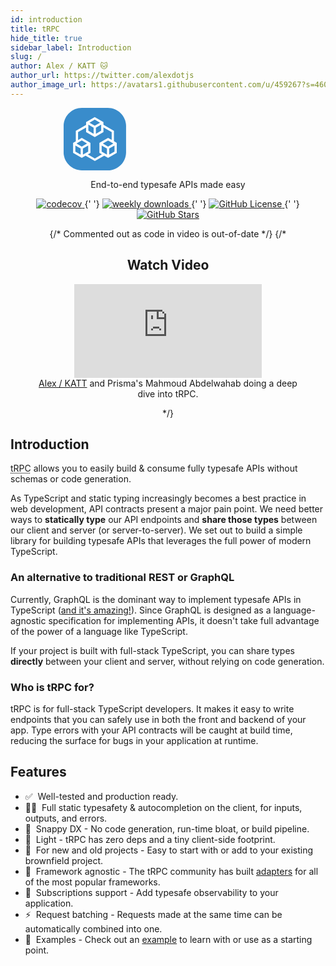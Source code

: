 ```yaml
---
id: introduction
title: tRPC
hide_title: true
sidebar_label: Introduction
slug: /
author: Alex / KATT 🐱
author_url: https://twitter.com/alexdotjs
author_image_url: https://avatars1.githubusercontent.com/u/459267?s=460&v=4
---
```


<div align="center">
  <svg width="429" height="100" viewBox="0 0 429 128" fill="none" xmlns="http://www.w3.org/2000/svg" className="max-w-full">
    <g clip-path="url(#clip0_3_2)">
      <path d="M90.5 0H37.5C16.7893 0 0 16.7893 0 37.5V90.5C0 111.211 16.7893 128 37.5 128H90.5C111.211 128 128 111.211 128 90.5V37.5C128 16.7893 111.211 0 90.5 0Z" fill="#398CCB"/>
      <path fill-rule="evenodd" clip-rule="evenodd" d="M63.8615 18.75L81.6307 29.002V34.639L103.138 47.0595V68.306L108.908 71.6365V92.152L91.15 102.404L83.2662 97.8445L64.098 108.912L45.0445 97.9085L37.2713 102.404L19.5135 92.1345V71.6365L25.0578 68.4358V47.0595L46.1038 34.9095L46.1155 34.909V29.002L63.8615 18.75ZM81.6307 39.9698V49.5058L63.873 59.7578L46.1155 49.5058V40.234L46.1038 40.2345L29.673 49.725V65.771L37.2713 61.3845L55.0288 71.6365V92.1345L49.6565 95.2413L64.098 103.581L78.6545 95.178L73.3922 92.1345V71.6365L91.15 61.3845L98.523 65.6413V49.725L81.6307 39.9698ZM78.0077 89.4923V76.9788L88.8422 83.2328V95.7463L78.0077 89.4923ZM104.292 76.9615L93.4577 83.2155V95.7463L104.292 89.475V76.9615ZM24.1289 89.475V76.9615L34.9635 83.2155V95.7288L24.1289 89.475ZM50.4135 76.9615L39.5788 83.2155V95.7288L50.4135 89.475V76.9615ZM80.3155 72.9808L91.15 66.727L101.984 72.9808L91.15 79.2405L80.3155 72.9808ZM37.2713 66.7095L26.4365 72.9808L37.2713 79.223L48.1058 72.9808L37.2713 66.7095ZM50.7308 46.8405V34.327L61.5537 40.5865V53.0943L50.7308 46.8405ZM77.0038 34.327L66.1807 40.5865V53.0885L77.0038 46.8405V34.327ZM53.0385 30.3345L63.8615 24.0808L74.6962 30.3345L63.8615 36.5885L53.0385 30.3345Z" fill="white"/>
    </g>
    <path class="fill-black dark:fill-white" fill="currentFill" d="M186.695 107.848C191.031 107.848 194.137 107.496 196.422 107.086V92.3203C195.25 92.4961 194.195 92.6133 192.555 92.6133C187.457 92.6133 184.996 90.5625 184.996 85.0547V57.9258H196.422V42.6914H184.996V27.9844H164.195V42.6914H155.523V57.9258H164.195V87.8672C164.195 102.281 171.227 107.848 186.695 107.848ZM201.641 106.5H223.145V77.3789H234.102L248.634 106.5H272.774L255.841 74.1562C264.63 70.3477 270.255 60.9727 270.255 50.1328V50.0156C270.255 32.0859 258.712 21.9492 238.263 21.9492H201.641V106.5ZM223.145 61.793V38.1797H235.743C243.302 38.1797 248.341 42.8672 248.341 49.957V50.0742C248.341 57.2227 243.477 61.793 235.86 61.793H223.145ZM276.295 106.5H297.798V81.7148H312.33C331.197 81.7148 343.384 70.1133 343.384 52.0078V51.8906C343.384 33.7852 331.197 21.9492 312.33 21.9492H276.295V106.5ZM307.173 38.4141C316.255 38.4141 321.646 43.1016 321.646 51.8906V52.0078C321.646 60.7969 316.255 65.543 307.173 65.543H297.798V38.4141H307.173ZM386.924 108.023C408.897 108.023 424.366 93.9023 425.127 74.9766L425.186 74.332H404.502L404.385 74.9766C402.92 84.4102 396.299 90.2109 386.983 90.2109C375.205 90.2109 367.705 80.4844 367.705 64.1367V64.0781C367.705 47.9062 375.147 38.2383 386.924 38.2383C396.768 38.2383 402.92 44.4492 404.268 53.2383L404.385 54.1172H425.069V53.5312C424.307 34.6055 409.014 20.4258 386.924 20.4258C361.67 20.4258 345.791 36.5391 345.791 64.1367V64.1953C345.791 91.793 361.553 108.023 386.924 108.023Z" fill="white"/>
    <defs>
      <clipPath id="clip0_3_2">
        <rect width="128" height="128" fill="white"/>
      </clipPath>
    </defs>
  </svg>

  <p>End-to-end typesafe APIs made easy</p>
  <p>
    <a href="https://codecov.io/gh/trpc/trpc">
      <img
        src="https://codecov.io/gh/trpc/trpc/branch/next/graph/badge.svg?token=KPPS918B0G"
        alt="codecov"
        className="inline-block"
      />
    </a>{' '}
    <a href="https://npmcharts.com/compare/@trpc/server?interval=30">
      <img alt="weekly downloads" src="https://img.shields.io/npm/dm/%40trpc/server.svg" />
    </a>{' '}
    <a href="https://github.com/trpc/trpc">
      <img
        src="https://img.shields.io/github/license/trpc/trpc.svg?label=license&style=flat"
        alt="GitHub License"
        className="inline-block"
      />
    </a>{' '}
    <a href="https://github.com/trpc/trpc">
      <img
        src="https://img.shields.io/github/stars/trpc/trpc.svg?label=🌟%20stars&style=flat"
        alt="GitHub Stars"
        className="inline-block"
      />
    </a>
  </p>
  {/* Commented out as code in video is out-of-date */}
  {/*
  <h2>Watch Video</h2>
  <figure>
    <iframe loading="lazy" src="https://www.youtube.com/embed/-_GZJ3xwYOw" title="YouTube video player" frameBorder="0" allow="accelerometer; autoplay; clipboard-write; encrypted-media; gyroscope; picture-in-picture" allowFullScreen style={{maxWidth: '100%', width: '560px', height: '315px'}}></iframe>
    <figcaption style={{ fontSize: '0.7rem' }} className="pt-2"><a href="https://twitter.com/alexdotjs">Alex / KATT</a> and Prisma's Mahmoud Abdelwahab doing a deep dive into tRPC.</figcaption>
  </figure>
  */}
</div>

## Introduction

<p>
  <abbr title="TypeScript Remote Procedure Call">tRPC</abbr> allows you to
  easily build & consume fully typesafe APIs without schemas or code generation.
</p>

As TypeScript and static typing increasingly becomes a best practice in web development, API contracts present a major pain point. We need better ways to **statically type** our API endpoints and **share those types** between our client and server (or server-to-server). We set out to build a simple library for building typesafe APIs that leverages the full power of modern TypeScript.

### An alternative to traditional REST or GraphQL

Currently, GraphQL is the dominant way to implement typesafe APIs in TypeScript ([and it's amazing!](../further/further-reading.md#relationship-to-graphql)). Since GraphQL is designed as a language-agnostic specification for implementing APIs, it doesn't take full advantage of the power of a language like TypeScript.

If your project is built with full-stack TypeScript, you can share types **directly** between your client and server, without relying on code generation.

<!--
### tRPC explained from a REST API background

tRPC can co-exist with a REST API, as it uses a single endpoint. On this specific endpoint tRPC will itself function as a router, meaning tRPC will redirect internally to the right handler on every incoming request.

Like an Express router, tRPC also supports middleware and registering handlers. Unlike Express, tRPC embraces TypeScript to its fullest, providing built-in input and output validation.

On the frontend, `@trpc/client` provides developers typesafety and autocompletion for the available endpoints. It shows what input is required and infers the output type of the endpoint. This ensures that in the case you make breaking changes to an endpoint on the server, TypeScript will warn you in the frontend.
-->

### Who is tRPC for?

tRPC is for full-stack TypeScript developers. It makes it easy to write endpoints that you can safely use in both the front and backend of your app. Type errors with your API contracts will be caught at build time, reducing the surface for bugs in your application at runtime.

## Features

- ✅&nbsp; Well-tested and production ready.
- 🧙‍♂️&nbsp; Full static typesafety & autocompletion on the client, for inputs, outputs, and errors.
- 🐎&nbsp; Snappy DX - No code generation, run-time bloat, or build pipeline.
- 🍃&nbsp; Light - tRPC has zero deps and a tiny client-side footprint.
- 🐻&nbsp; For new and old projects - Easy to start with or add to your existing brownfield project.
- 🔋&nbsp; Framework agnostic - The tRPC community has built [adapters](https://trpc.io/docs/awesome-trpc#-extensions--community-add-ons) for all of the most popular frameworks.
- 🥃&nbsp; Subscriptions support - Add typesafe observability to your application.
- ⚡️&nbsp; Request batching - Requests made at the same time can be automatically combined into one.
- 👀&nbsp; Examples - Check out an [example](example-apps.mdx) to learn with or use as a starting point.
